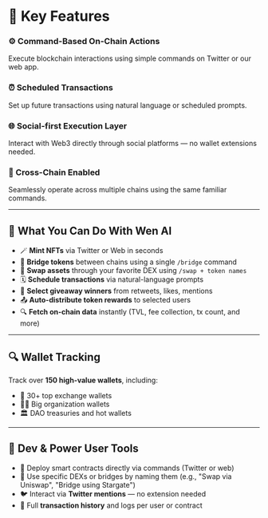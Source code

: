 # 🔑 Key Features

### ⚙️ Command-Based On-Chain Actions  
Execute blockchain interactions using simple commands on Twitter or our web app.

### ⏰ Scheduled Transactions  
Set up future transactions using natural language or scheduled prompts.

### 🌐 Social-first Execution Layer  
Interact with Web3 directly through social platforms — no wallet extensions needed.

### 🔁 Cross-Chain Enabled  
Seamlessly operate across multiple chains using the same familiar commands.

---

## 🧠 What You Can Do With Wen AI

- 🪄 **Mint NFTs** via Twitter or Web in seconds  
- 🌉 **Bridge tokens** between chains using a single `/bridge` command  
- 💸 **Swap assets** through your favorite DEX using `/swap + token names`  
- 🗓 **Schedule transactions** via natural-language prompts  
- 🎉 **Select giveaway winners** from retweets, likes, mentions  
- 📤 **Auto-distribute token rewards** to selected users  
- 🔍 **Fetch on-chain data** instantly (TVL, fee collection, tx count, and more)

---

## 🔍 Wallet Tracking

Track over **150 high-value wallets**, including:

- 🏦 30+ top exchange wallets  
- 🧑‍💼 Big organization wallets  
- 🏛 DAO treasuries and hot wallets  

---

## 🔧 Dev & Power User Tools

- 🧱 Deploy smart contracts directly via commands (Twitter or web)  
- 🧬 Use specific DEXs or bridges by naming them (e.g., "Swap via Uniswap", "Bridge using Stargate")  
- 🐦 Interact via **Twitter mentions** — no extension needed  
- 🧾 Full **transaction history** and logs per user or contract
